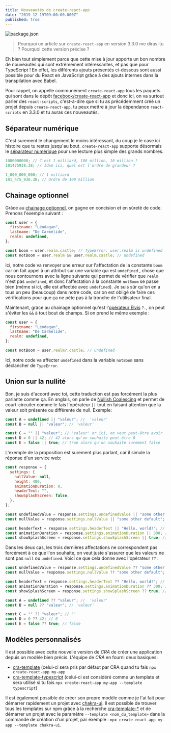 ```yaml
---
title: Nouveautés de create-react-app
date: "2019-12-19T09:00:00.000Z"
published: true
---
```


![package.json](./package-json.png)

> Pourquoi un article sur `create-react-app` en version 3.3.0 me diras-tu ?
> Pourquoi cette version précise ?

Eh bien tout simplement parce que cette mise à jour apporte un bon nombre de
nouveautés qui sont extrêmement intéressantes, et pas que pour TypeScript ! En
effet, les différents ajouts présentés ci-dessous sont aussi possible pour du
React en JavaScript grâce à des ajouts internes dans la transpilation avec Babel.

Pour rappel, on appelle communément `create-react-app` tous les paquets qui sont
dans le dépôt [facebook/create-react-app](https://github.com/facebook/create-react-app)
et donc ici, on va surtout parler des `react-scripts`, c'est-à-dire que si tu as
précédemment créé un projet depuis `create-react-app`, tu peux mettre à jour la
dépendance `react-scripts` en 3.3.0 et tu auras ces nouveautés.

## Séparateur numérique

C'est surement le changement le moins intéressant, du coup je le case ici
histoire que tu restes jusqu'au bout. `create-react-app` supporte désormais le
[séparateur numérique](https://tc39.es/proposal-numeric-separator/) pour une
lecture plus simple des grands nombres.

```javascript {4-5}
1000000000; // C'est 1 milliard, 100 million, 10 million ?
101475938.38; // Idem ici, quel est l'ordre de grandeur ?

1_000_000_000; // 1 milliard
101_475_938.38; // Ordre de 100 million
```

## Chainage optionnel

Grâce au [chainage optionnel](https://tc39.es/proposal-optional-chaining/), on
gagne en concision et en sûreté de code. Prenons l'exemple suivant :

```javascript {7-8}
const user = {
  firstname: "Léodagan",
  lastname: "De Carmélide",
  realm: undefined,
};

const boom = user.realm.castle; // TypeError: user.realm is undefined
const notBoom = user.realm && user.realm.castle; // undefined
```

Ici, notre code va renvoyer une erreur sur l'affectation de la constante `boom`
car on fait appel à un attribut sur une variable qui est `undefined` , chose que
nous contournons avec la ligne suivante qui permet de vérifier que `realm` n'est
pas `undefined`, et donc l'affectation à la constante `notBoom` se passe bien
(même si ici, elle est affectée avec `undefined`). Je suis sûr qu'on en a tous
un peu (beaucoup) dans notre code, car on est obligé de faire ces vérifications
pour que ça ne pète pas à la tronche de l'utilisateur final.

Maintenant, grâce au chainage optionnel qu'est l'[opérateur Elvis](https://en.wikipedia.org/wiki/Elvis_operator)
`?.`, on peut s'éviter les `&&` à tout bout de champs. Si on prend le même
exemple :

```javascript {7}
const user = {
  firstname: "Léodagan",
  lastname: "De Carmélide",
  realm: undefined,
};

const notBoom = user.realm?.castle; // undefined
```

Ici, notre code va affecter `undefined` dans la variable `notBoom` sans
déclancher de `TypeError`.

## Union sur la nullité

Bon, je suis d'accord avec toi, cette traduction est pas forcément la plus
parlante comme ça. En anglais, on parle de [Nullish Coalescing](https://tc39.es/proposal-nullish-coalescing/)
et permet de court-circuiter comme le fais l'opérateur `||` tout en faisant
attention que la valeur soit présente ou différente de null. Exemple:

```javascript
const A = undefined || "valeur"; //  'valeur'
const B = null || "valeur"; // 'valeur'

const C = "" || "valeur"; // 'valeur' or ici, on veut peut-être avoir ''
const D = 0 || 42; // 42 alors qu'on souhaite peut-être 0
const E = false || true; // true alors qu'on souhaite surement false
```

L'exemple de la proposition est surement plus parlant, car il simule la réponse d'un service web:

```javascript {14-16}
const response = {
  settings: {
    nullValue: null,
    height: 400,
    animationDuration: 0,
    headerText: "",
    showSplashScreen: false,
  },
};

const undefinedValue = response.settings.undefinedValue || "some other default"; // result: 'some other default'
const nullValue = response.settings.nullValue || "some other default"; // result: 'some other default'

const headerText = response.settings.headerText || "Hello, world!"; // Potentially unintended. '' is falsy, result: 'Hello, world!'
const animationDuration = response.settings.animationDuration || 300; // Potentially unintended. 0 is falsy, result: 300
const showSplashScreen = response.settings.showSplashScreen || true; // Potentially unintended. false is falsy, result: true
```

Dans les deux cas, les trois dernières affectations ne correspondent pas forcément à ce que l'on souhaite, on veut juste s'assurer que les valeurs ne sont pas `null` ou `undefined`. Voici ce que cela donne avec l'opérateur `??` :

```javascript {4-6,11-13}
const undefinedValue = response.settings.undefinedValue ?? "some other default"; // result: 'some other default'
const nullValue = response.settings.nullValue ?? "some other default"; // result: 'some other default'

const headerText = response.settings.headerText ?? "Hello, world!"; // result: ''
const animationDuration = response.settings.animationDuration ?? 300; // result: 0
const showSplashScreen = response.settings.showSplashScreen ?? true; // result: false

const A = undefined ?? "valeur"; //  'valeur'
const B = null ?? "valeur"; // 'valeur'

const C = "" ?? "valeur"; // ''
const D = 0 ?? 42; // 0
const E = false ?? true; // false
```

## Modèles personnalisés

Il est possible avec cette nouvelle version de _CRA_ de créer une application
depuis un modèle bien précis. L'équipe de _CRA_ en fourni deux basiques:

- [cra-template](https://github.com/facebook/create-react-app/tree/master/packages/cra-template)
  (celui-ci sera pris par défaut par CRA quand tu fais `npx create-react-app my-app`
- [cra-template-typescript](https://github.com/facebook/create-react-app/tree/master/packages/cra-template-typescript)
  (celui-ci est considéré comme un template et sera utilisé si tu fais
  `npx create-react-app my-app --template typescript`)

Il est également possible de créer son propre modèle comme je l'ai fait pour
démarrer rapidement un projet avec [chakra-ui](https://github.com/yoannfleurydev/cra-template-chakra-ui).
Il est possible de trouver tous les templates sur npm grâce à la recherche
[cra-template-\*](https://www.npmjs.com/search?q=cra-template-*) et de démarrer
un projet avec le paramètre `--template <nom_du_template>` dans la commande de
création d'un projet, par exemple : `npx create-react-app my-app --template chakra-ui`.
